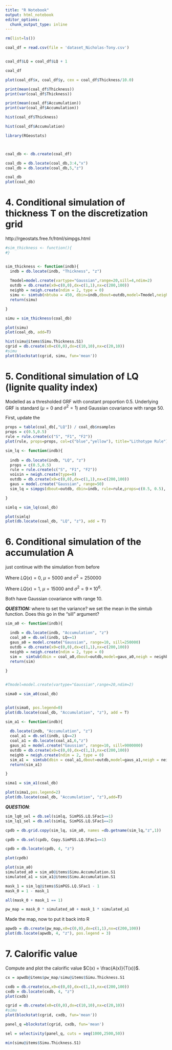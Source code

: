 ```yaml
---
title: "R Notebook"
output: html_notebook
editor_options: 
  chunk_output_type: inline
---
```




```r
rm(list=ls())

coal_df = read.csv(file = 'dataset_Nicholas-Tony.csv')


coal_df$LQ = coal_df$LQ + 1

coal_df
```
```r
plot(coal_df$x, coal_df$y, cex = coal_df$Thickness/10.0)
```
```r
print(mean(coal_df$Thickness))
print(var(coal_df$Thickness))
```
```r
print(mean(coal_df$Accumulation))
print(var(coal_df$Accumulation))
```



```r
hist(coal_df$Thickness)
```
```r
hist(coal_df$Accumulation)
```

```r
library(RGeostats)



coal_db <- db.create(coal_df)

coal_db = db.locate(coal_db,3:4,"x")
coal_db = db.locate(coal_db,5,"z")

coal_db
plot(coal_db)
```

# 4. Conditional simulation of thickness T on the discretization grid

http://rgeostats.free.fr/html/simpgs.html

```r

#sim_thickness <- function(){
#}


sim_thickness <- function(indb){
  indb = db.locate(indb, "Thickness", "z")
  
  Tmodel=model.create(vartype="Gaussian",range=20,sill=4,ndim=2)
  outdb = db.create(x0=c(0,0),dx=c(1,1),nx=c(200,100))
  neighb = neigh.create(ndim = 2, type = 0)
  simu <- simtub(nbtuba = 450, dbin=indb,dbout=outdb,model=Tmodel,neigh =     neighb,mean = c(10))
  return(simu)

}

simu = sim_thickness(coal_db)

plot(simu)
plot(coal_db, add=T)
```
```r
hist(simu@items$Simu.Thickness.S1)
cgrid = db.create(x0=c(0,0),dx=c(10,10),nx=c(20,10))
#simu
plot(blockstat(cgrid, simu, fun='mean'))
```

# 5. Conditional simulation of LQ (lignite quality index)

Modelled as a thresholded GRF with constant proportion 0.5. 
Underlying GRF is standard ($\mu = 0$ and $\sigma^{2} = 1$) and Gaussian covariance with range 50. 

First, update the 

```r

props = table(coal_db[,"LQ"]) / coal_db$nsamples
props = c(0.5,0.5)
rule = rule.create(c("S", "F1", "F2"))
plot(rule, props=props, col=c("blue","yellow"), title="Lithotype Rule")
```

```r


sim_lq <- function(indb){
  
  indb = db.locate(indb, "LQ", "z")
  props = c(0.5,0.5)
  rule = rule.create(c("S", "F1", "F2"))
  voisin = neigh.create(type=0)
  outdb = db.create(x0=c(0,0),dx=c(1,1),nx=c(200,100))
  gaus = model.create("Gaussian", range=50)
  sim_lq = simpgs(dbout=outdb, dbin=indb, rule=rule,props=c(0.5, 0.5), model1=gaus, neigh = voisin)

}

simlq = sim_lq(coal_db)

plot(simlq)
plot(db.locate(coal_db, "LQ", "z"), add = T)
```




# 6. Conditional simulation of the accumulation A 

just continue with the simulation from before

Where $LQ(x) = 0$,  $\mu = 5000$ and $\sigma^{2} = 250000$

Where $LQ(x) = 1$, $\mu = 15000$ and $\sigma^{2} = 9\times10^6$.

Both have Gaussian covariance with range 10. 

***QUESTION:*** where to set the variance? we set the mean in the simtub function. 
Does this go in the "sill" argument?

```r

sim_a0 <- function(indb){
  
  indb = db.locate(indb, "Accumulation", "z")
  coal_a0 = db.sel(indb, LQ==1)
  gaus_a0 = model.create("Gaussian", range=10, sill=250000)
  outdb = db.create(x0=c(0,0),dx=c(1,1),nx=c(200,100))
  neighb = neigh.create(ndim = 2, type = 0)
  sim =  simtub(dbin = coal_a0,dbout=outdb,model=gaus_a0,neigh = neighb,mean=5000)
  return(sim)
  
}


#Tmodel=model.create(vartype="Gaussian",range=20,ndim=2)

sima0 = sim_a0(coal_db)


plot(sima0, pos.legend=0)
plot(db.locate(coal_db, "Accumulation", "z"), add = T)
```
```r

sim_a1 <- function(indb){
  
  db.locate(indb, "Accumulation", "z")
  coal_a1 = db.sel(indb, LQ==2)
  coal_a1 = db.locate(coal_a1,6,"z")
  gaus_a1 = model.create("Gaussian", range=10, sill=9000000)
  outdb = db.create(x0=c(0,0),dx=c(1,1),nx=c(200,100))
  neighb = neigh.create(ndim = 2, type = 0)
  sim_a1 =  simtub(dbin = coal_a1,dbout=outdb,model=gaus_a1,neigh = neighb,mean=15000)
  return(sim_a1)

}

sima1 = sim_a1(coal_db)

plot(sima1,pos.legend=2)
plot(db.locate(coal_db, "Accumulation", "z"),add=T)
```
***QUESTION***: 



```r
sim_lq0_sel = db.sel(simlq, SimPGS.LQ.SFac1==1)
sim_lq1_sel = db.sel(simlq, SimPGS.LQ.SFac1==2)

```

```r
cpdb = db.grid.copy(sim_lq, sim_a0, names =db.getname(sim_lq,"z",1))

cpdb = db.sel(cpdb, Copy.SimPGS.LQ.SFac1==1)

cpdb = db.locate(cpdb, 4, "z")

plot(cpdb)
```
```r
plot(sim_a0)
simulated_a0 = sim_a0@items$Simu.Accumulation.S1
simulated_a1 = sim_a1@items$Simu.Accumulation.S1

mask_1 = sim_lq@items$SimPGS.LQ.SFac1 - 1
mask_0 = 1 - mask_1

all(mask_0 + mask_1 == 1)

pw_map = mask_0 * simulated_a0 + mask_1 * simulated_a1
```

Made the map, now to put it back into R

```r
apwdb = db.create(pw_map,x0=c(0,0),dx=c(1,1),nx=c(200,100))
plot(db.locate(apwdb, 4, "z"), pos.legend = 3)
```

# 7. Calorific value

Compute and plot the calorific value $C(x) = \frac{A(x)}{T(x)}$.

```r

cx = apwdb@items$pw_map/simu@items$Simu.Thickness.S1

cxdb = db.create(cx,x0=c(0,0),dx=c(1,1),nx=c(200,100))
cxdb = db.locate(cxdb, 4, "z")
plot(cxdb)

```
```r
cgrid = db.create(x0=c(0,0),dx=c(10,10),nx=c(20,10))
#simu
plot(blockstat(cgrid, cxdb, fun='mean'))

panel_q =blockstat(cgrid, cxdb, fun='mean')
```
```r
sel = selectivity(panel_q, cuts = seq(1000,2500,50))
```

```r
min(simu@items$Simu.Thickness.S1)
```

